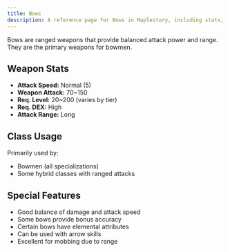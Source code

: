 ```yaml
---
title: Bows
description: A reference page for Bows in Maplestory, including stats, usage, and benefits.
---
```


Bows are ranged weapons that provide balanced attack power and range. They are the primary weapons for bowmen.

## Weapon Stats

* **Attack Speed:** Normal (5)
* **Weapon Attack:** 70~150
* **Req. Level:** 20~200 (varies by tier)
* **Req. DEX:** High
* **Attack Range:** Long

## Class Usage

Primarily used by:
* Bowmen (all specializations)
* Some hybrid classes with ranged attacks

## Special Features

* Good balance of damage and attack speed
* Some bows provide bonus accuracy
* Certain bows have elemental attributes
* Can be used with arrow skills
* Excellent for mobbing due to range